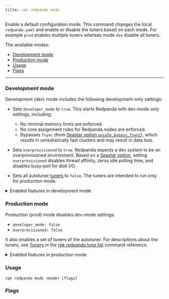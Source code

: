 ```yaml
---
title: rpk redpanda mode
---
```


<head>
  <meta name="title" content="rpk redpanda mode | Redpanda Docs" />
  <meta name="description" content="rpk redpanda mode. Enables a default development or production configuration mode for Redpanda." />
  <link rel="canonical" href="https://docs.redpanda.com/docs/reference/rpk/rpk-redpanda/rpk-redpanda-mode/" />
</head>

Enable a default configuration mode. This command changes the local `redpanda.yaml` and enable or disable the tuners based on each mode. For example `prod` enables multiple tuners whereas mode `dev` disable all tuners.

The available modes:
- [Development mode](#development-mode)
- [Production mode](#production-mode)
- [Usage](#usage)
- [Flags](#flags)

---

### Development mode

Development (dev) mode includes the following development-only settings:
- Sets `developer_mode` to `true`. This starts Redpanda with dev-mode only settings, including: 
  - No minimal memory limits are enforced.
  - No core assignment rules for Redpanda nodes are enforced.
  - Bypasses `fsync` (from [Seastar option `unsafe_bypass_fsync`](https://docs.seastar.io/master/structseastar_1_1reactor__options.html#ad66cb23f59ed5dfa8be8189313988692)), which results in unrealistically fast clusters and may result in data loss.

- Sets `overprovisioned` to `true`. Redpanda expects a dev system to be an overprovisioned environment. Based on a [Seastar option](https://docs.seastar.io/master/structseastar_1_1reactor__options.html#a0caf6c2ad579b8c22e1352d796ec3c1d), setting `overprovisioned` disables thread affinity, zeros idle polling time, and disables busy-poll for disk I/O. 

- Sets all autotuner [tuners](../rpk-redpanda-tune-list#tuners) to `false`. The tuners are intended to run only for production mode. 

<details>
  <summary>Enabled features in development mode</summary>

Enabling development (dev) mode sets the following features:

```
redpanda:
    ...
    developer_mode: true
rpk:
    tune_network: false
    tune_disk_scheduler: false
    tune_disk_nomerges: false
    tune_disk_write_cache: false
    tune_disk_irq: false
    tune_cpu: false
    tune_aio_events: false
    tune_clocksource: false
    tune_swappiness: false
    tune_ballast_file: false
    overprovisioned: true
    ...
```  
</details>

### Production mode

Production (prod) mode disables dev-mode settings:
- `developer_mode: false`
- `overprovisioned: false`

It also enables a set of tuners of the autotuner. For descriptions about the tuners, see [Tuners](../rpk-redpanda-tune-list#tuners) in the [rpk redpanda tune list](../rpk-redpanda-tune-list) command reference. 

<details>
  <summary>Enabled features in production mode</summary>

Enabling production (prod) mode sets the following features:

```yaml
redpanda:
  developer_mode: false
rpk:
  tune_network: true
  tune_disk_scheduler: true
  tune_disk_nomerges: true
  tune_disk_write_cache: true
  tune_disk_irq: true
  tune_cpu: true
  tune_aio_events: true
  tune_clocksource: true
  tune_swappiness: true
  tune_ballast_file: true
  overprovisioned: false
``` 
</details>

### Usage

```
rpk redpanda mode <mode> [flags]
```

### Flags

<!--
[cols=",,",]
|===
|*Value* |*Type* |*Description*

|--config |string |Redpanda config file, if not set the file will be
searched for in the default locations.

|-h, --help |- |Help for mode.

|-v, --verbose |- |Enable verbose logging (default `false`).
|===

-->
